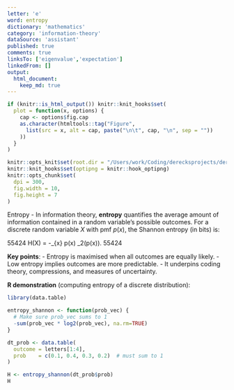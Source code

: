 ```yaml
---
letter: 'e'
word: entropy
dictionary: 'mathematics'
category: 'information-theory'
dataSource: 'assistant'
published: true
comments: true
linksTo: ['eigenvalue','expectation']
linkedFrom: []
output:
  html_document:
    keep_md: true
---
```


```r
if (knitr::is_html_output()) knitr::knit_hooks$set(
  plot = function(x, options) {
    cap <- options$fig.cap
    as.character(htmltools::tag("Figure",
      list(src = x, alt = cap, paste("\n\t", cap, "\n", sep = ""))
    ))
  }
)

knitr::opts_knit$set(root.dir = "/Users/work/Coding/derecksprojects/derecksnotes.com-playground/derecksnotes.com/client/src/app/dictionaries/mathematics/definitions")
knitr::knit_hooks$set(optipng = knitr::hook_optipng)
knitr::opts_chunk$set(
  dpi = 300,
  fig.width = 10,
  fig.height = 7
)
```

<a id="entropy">Entropy</a> - In information theory, **entropy** quantifies the average amount of information contained in a random variable’s possible outcomes. For a discrete random variable $X$ with pmf $p(x)$, the Shannon entropy (in bits) is:

55424
H(X) = -\sum_{x} p(x) \log_2\bigl(p(x)\bigr).
55424

**Key points**:
- Entropy is maximised when all outcomes are equally likely.
- Low entropy implies outcomes are more predictable.
- It underpins coding theory, compressions, and measures of uncertainty.

**R demonstration** (computing entropy of a discrete distribution):

```r
library(data.table)

entropy_shannon <- function(prob_vec) {
  # Make sure prob_vec sums to 1
  -sum(prob_vec * log2(prob_vec), na.rm=TRUE)
}

dt_prob <- data.table(
  outcome = letters[1:4],
  prob    = c(0.1, 0.4, 0.3, 0.2)  # must sum to 1
)

H <- entropy_shannon(dt_prob$prob)
H
```

